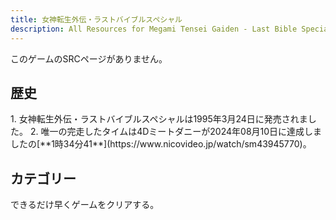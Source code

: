 ```yaml
---
title: 女神転生外伝・ラストバイブルスペシャル
description: All Resources for Megami Tensei Gaiden - Last Bible Special
---
```



<DocsHero 
    content="女神転生外伝・ラストバイブルスペシャルはウィザードリィ
風の一人称視点でダンジョンを探索し戦闘する形式のRPGです。"
    srcUrl={cover}
    alt="Megami Tensei Gaiden - Last Bible Special Cover"
/>

<Card title='ランキング'>このゲームのSRCページがありません。</Card>

## 歴史

<Tabs>
<TabItem label="Any%">
<Steps> 
1. 女神転生外伝・ラストバイブルスペシャルは1995年3月24日に発売されました。
2. 唯一の完走したタイムは4Dミートダニーが2024年08月10日に達成しましたの[**1時34分41**](https://www.nicovideo.jp/watch/sm43945770)。
</Steps>
</TabItem>
</Tabs>

## カテゴリー
<CardGrid>
    <Card title="Any%">できるだけ早くゲームをクリアする。</Card>
</CardGrid>
